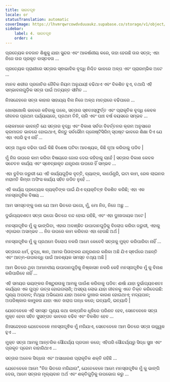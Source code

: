 ```yaml
---
title: ସାରତତ୍ତ୍ଵ
locale: or
statusTranslation: automatic
coverImage: https://lhvmrqwrcowdvduuaukz.supabase.co/storage/v1/object/public/strapi-uploads/small_cover-tratado-de-psicologia-revolucionaria.webp-5e15e1cec4e0ebebcde5d7fc7565d8fd.webp
sidebar:
    label: 4. ସାରତତ୍ତ୍ଵ
    order: 4
---
```

ପ୍ରତ୍ୟେକ ନବଜାତ ଶିଶୁକୁ ଯାହା ସୁନ୍ଦର ଏବଂ ଆକର୍ଷଣୀୟ କରେ, ତାହା ହେଉଛି ତାର ସତ୍ତା; ଏହା ନିଜେ ତାର ପ୍ରକୃତ ବାସ୍ତବତା ...

ପ୍ରତ୍ୟେକ ପ୍ରାଣୀରେ ସତ୍ତାର ସ୍ଵାଭାବିକ ବୃଦ୍ଧି ନିଶ୍ଚିତ ଭାବରେ ଅଳ୍ପ ଏବଂ ପ୍ରାରମ୍ଭିକ ଅଟେ ...

ମାନବ ଶରୀର ପ୍ରଜାତିର ଜୈବିକ ନିୟମ ଅନୁଯାୟୀ ବଢିଥାଏ ଏବଂ ବିକଶିତ ହୁଏ, ତଥାପି ଏହି ସମ୍ଭାବନାଗୁଡ଼ିକ ସତ୍ତା ପାଇଁ ଅତ୍ୟନ୍ତ ସୀମିତ ...

ନିଃସନ୍ଦେହରେ ସତ୍ତା କାହାର ସାହାଯ୍ୟ ବିନା ନିଜେ ଅଳ୍ପ ମାତ୍ରାରେ ବଢିପାରେ ...

ଖୋଲାଖୋଲି ଭାବରେ କହିବାକୁ ଗଲେ, ସତ୍ତାର ସ୍ଵତଃସ୍ଫୁର୍ତ୍ତ ଏବଂ ପ୍ରାକୃତିକ ବୃଦ୍ଧି କେବଳ ଜୀବନର ପ୍ରଥମ ପର୍ଯ୍ୟାୟରେ, ପ୍ରଥମ ତିନି, ଚାରି ଏବଂ ପାଞ୍ଚ ବର୍ଷ ବୟସରେ ସମ୍ଭବ ...

ଲୋକମାନେ ଭାବନ୍ତି ଯେ ସତ୍ତାର ବୃଦ୍ଧି ଏବଂ ବିକାଶ ସର୍ବଦା ବିବର୍ତ୍ତନର କ୍ରମ ଅନୁସାରେ କ୍ରମାଗତ ଭାବରେ ହୋଇଥାଏ, କିନ୍ତୁ ସର୍ବଭୌମ ଗ୍ନୋଷ୍ଟିସିଜିମ୍ ସ୍ପଷ୍ଟ ଭାବରେ ଶିକ୍ଷା ଦିଏ ଯେ ଏହା ଏପରି ହୁଏ ନାହିଁ ...

ସତ୍ତା ଅଧିକ ବଢିବା ପାଇଁ କିଛି ବିଶେଷ ଘଟିବା ଆବଶ୍ୟକ, କିଛି ନୂଆ କରିବାକୁ ପଡିବ |

ମୁଁ ନିଜ ଉପରେ କାମ କରିବା ବିଷୟରେ ଜୋର ଦେଇ କହିବାକୁ ଚାହେଁ | ସତ୍ତାର ବିକାଶ କେବଳ ସଚେତନ କାର୍ଯ୍ୟ ଏବଂ ସ୍ଵେଚ୍ଛାକୃତ ଯନ୍ତ୍ରଣା ଉପରେ ହିଁ ସମ୍ଭବ ...

ଏହା ବୁଝିବା ଜରୁରୀ ଯେ ଏହି କାର୍ଯ୍ୟଗୁଡ଼ିକ ବୃତ୍ତି, ବ୍ୟାଙ୍କ, କାର୍ପେଣ୍ଟ୍ରି, ଇଟା କାମ, ରେଳ ଲାଇନର ମରାମତି କିମ୍ବା ଅଫିସ କାର୍ଯ୍ୟ ସହିତ ଜଡିତ ନୁହେଁ ...

ଏହି କାର୍ଯ୍ୟ ପ୍ରତ୍ୟେକ ବ୍ୟକ୍ତିଙ୍କ ପାଇଁ ଯିଏ ବ୍ୟକ୍ତିତ୍ଵ ବିକଶିତ କରିଛି; ଏହା ଏକ ମନସ୍ତାତ୍ତ୍ଵିକ ବିଷୟ ...

ଆମ ସମସ୍ତଙ୍କୁ ଜଣା ଯେ ଆମ ଭିତରେ ଇଗୋ, ମୁଁ, ମୋ ନିଜ, ନିଜେ ଅଛୁ ...

ଦୁର୍ଭାଗ୍ୟବଶତଃ ସତ୍ତା ଇଗୋ ଭିତରେ ବନ୍ଦ ହୋଇ ରହିଛି, ଏବଂ ଏହା ଦୁଃଖଦାୟକ ଅଟେ |

ମନସ୍ତାତ୍ତ୍ଵିକ ମୁଁ କୁ ଭାଙ୍ଗିବା, ଏହାର ଅବାଞ୍ଛିତ ଉପାଦାନଗୁଡ଼ିକୁ ବିଲୋପ କରିବା ଜରୁରୀ, ଏହାକୁ ଏଡ଼ାଇବା ଅସମ୍ଭବ ... ନିଜ ଉପରେ କାମ କରିବାର ଏହା ହେଉଛି ଅର୍ଥ |

ମନସ୍ତାତ୍ତ୍ଵିକ ମୁଁ କୁ ପ୍ରଥମେ ବିଲୋପ ନକରି ଆମେ କେବେବି ସତ୍ତାକୁ ମୁକ୍ତ କରିପାରିବା ନାହିଁ ...

ସତ୍ତାରେ ଧର୍ମ, ବୁଦ୍ଧ, ଜ୍ଞାନ, ଆମର ପିତାଙ୍କର ଯନ୍ତ୍ରଣାର କଣିକା ଅଛି ଯିଏ ସ୍ଵର୍ଗରେ ଅଛନ୍ତି ଏବଂ ଆତ୍ମ-ଉପଲବ୍ଧି ପାଇଁ ଆବଶ୍ୟକ ସମସ୍ତ ତଥ୍ୟ ଅଛି |

ଆମ ଭିତରେ ଥିବା ଅମାନବୀୟ ଉପାଦାନଗୁଡ଼ିକୁ ନିଷ୍କାସନ ନକରି କେହି ମନସ୍ତାତ୍ତ୍ଵିକ ମୁଁ କୁ ବିନାଶ କରିପାରିବେ ନାହିଁ ...

ଏହି ସମୟର ଭୟଙ୍କର ନିଷ୍ଠୁରତାକୁ ଆମକୁ ପାଉଁଶ କରିବାକୁ ପଡିବ: ଈର୍ଷା ଯାହା ଦୁର୍ଭାଗ୍ୟବଶତଃ କାର୍ଯ୍ୟର ଏକ ଗୁପ୍ତ ଉତ୍ସ ହୋଇଗଲାଣି; ଅସହ୍ୟ ଲୋଭ ଯାହା ଜୀବନକୁ ଏତେ ତିକ୍ତ କରିଦେଇଛି: ଘୃଣ୍ୟ ଅପବାଦ; ମିଥ୍ୟା ଅଭିଯୋଗ ଯାହା ଅନେକ ଦୁଃଖର କାରଣ ହୋଇଥାଏ; ମଦ୍ୟପାନ; ଅପରିଷ୍କାର କାମୁକତା ଯାହା ଏତେ ଖରାପ ଗନ୍ଧ କରେ; ଇତ୍ୟାଦି, ଇତ୍ୟାଦି |

ଯେତେବେଳେ ଏହି ସମସ୍ତ ଘୃଣ୍ୟ କଥା କାଳ୍ପନିକ ଧୂଳିରେ ପରିଣତ ହେବ, ସେତେବେଳେ ସତ୍ତା ମୁକ୍ତ ହେବା ସହିତ ସୁସଙ୍ଗତ ଭାବରେ ବଢିବ ଏବଂ ବିକଶିତ ହେବ ...

ନିଃସନ୍ଦେହରେ ଯେତେବେଳେ ମନସ୍ତାତ୍ତ୍ଵିକ ମୁଁ ମରିଯାଏ, ସେତେବେଳେ ଆମ ଭିତରେ ସତ୍ତା ଉଜ୍ଜ୍ୱଳ ହୁଏ ...

ମୁକ୍ତ ସତ୍ତା ଆମକୁ ଆନ୍ତରିକ ସୌନ୍ଦର୍ଯ୍ୟ ପ୍ରଦାନ କରେ; ଏହିପରି ସୌନ୍ଦର୍ଯ୍ୟରୁ ସିଦ୍ଧ ସୁଖ ଏବଂ ପ୍ରକୃତ ପ୍ରେମ ବାହାରିଥାଏ ...

ସତ୍ତାର ଅନେକ ସିଦ୍ଧତା ଏବଂ ଅସାଧାରଣ ପ୍ରାକୃତିକ ଶକ୍ତି ରହିଛି ...

ଯେତେବେଳେ ଆମେ "ନିଜ ଭିତରେ ମରିଯାଉ", ଯେତେବେଳେ ଆମେ ମନସ୍ତାତ୍ତ୍ଵିକ ମୁଁ କୁ ଭାଙ୍ଗି ଦେଉ, ଆମେ ସତ୍ତାର ମୂଲ୍ୟବାନ ଅର୍ଥ ଏବଂ ଶକ୍ତିଗୁଡ଼ିକୁ ଉପଭୋଗ କରୁ ...

